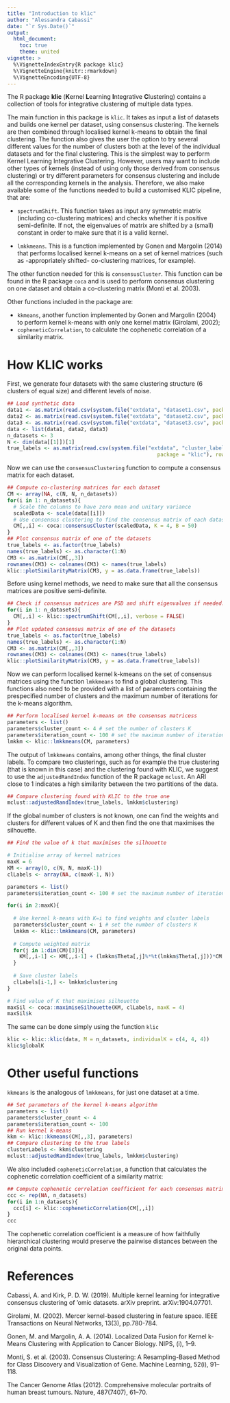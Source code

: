 ```yaml
---
title: "Introduction to klic"
author: "Alessandra Cabassi"
date: "`r Sys.Date()`"
output: 
  html_document:
    toc: true
    theme: united
vignette: >
  %\VignetteIndexEntry{R package klic}
  %\VignetteEngine{knitr::rmarkdown}
  %\VignetteEncoding{UTF-8}
---
```


The R package **klic** (**K**ernel **L**earning **I**ntegrative **C**lustering) contains a collection of tools for integrative clustering of multiple data types. 

The main function in this package is `klic`. It takes as input a list of datasets and builds one kernel per dataset, using consensus clustering. The kernels are then combined through localised kernel k-means to obtain the final clustering. The function also gives the user the option to try several different values for the number of clusters both at the level of the individual datasets and for the final clustering. This is the simplest way to perform Kernel Learning Integrative Clustering. However, users may want to include other types of kernels (instead of using only those derived from consensus clustering) or try different parameters for consensus clustering and include all the corresponding kernels in the analysis. Therefore, we also make available some of the functions needed to build a customised KLIC pipeline, that are:

* `spectrumShift`. This function takes as input any symmetric matrix (including co-clustering matrices) and checks whether it is positive semi-definite. If not, the eigenvalues of matrix are shifted by a (small) constant in order to make sure that it is a valid kernel. 

* `lmkkmeans`. This is a function implemented by Gonen and Margolin (2014) that performs localised kernel k-means on a set of kernel matrices (such as -appropriately shifted- co-clustering matrices, for example).

The other function needed for this is `consensusCluster`. This function can be found in the R package `coca` and is used to perform consensus clustering on one dataset and obtain a co-clustering matrix  (Monti et al. 2003). 

Other functions included in the package are:

* `kkmeans`, another function implemented by Gonen and Margolin (2004) to perform kernel k-means with only one kernel matrix (Girolami, 2002);
* `copheneticCorrelation`, to calculate the cophenetic correlation of a similarity matrix.

# How KLIC works 

First, we generate four datasets with the same clustering structure (6 clusters of equal size) and different levels of noise.

```r
## Load synthetic data
data1 <- as.matrix(read.csv(system.file("extdata", "dataset1.csv", package = "klic"), row.names = 1))
data2 <- as.matrix(read.csv(system.file("extdata", "dataset2.csv", package = "klic"), row.names = 1))
data3 <- as.matrix(read.csv(system.file("extdata", "dataset3.csv", package = "klic"), row.names = 1))
data <- list(data1, data2, data3)
n_datasets <- 3
N <- dim(data[[1]])[1]
true_labels <- as.matrix(read.csv(system.file("extdata", "cluster_labels.csv", 
                                                 package = "klic"), row.names = 1))
```

Now we can use the `consensusClustering` function to compute a consensus matrix for each dataset.

```r
## Compute co-clustering matrices for each dataset
CM <- array(NA, c(N, N, n_datasets))
for(i in 1: n_datasets){
  # Scale the columns to have zero mean and unitary variance
  scaledData <- scale(data[[i]]) 
  # Use consensus clustering to find the consensus matrix of each dataset
  CM[,,i] <- coca::consensusCluster(scaledData, K = 4, B = 50)
}
## Plot consensus matrix of one of the datasets
true_labels <- as.factor(true_labels)
names(true_labels) <- as.character(1:N)
CM3 <- as.matrix(CM[,,3])
rownames(CM3) <- colnames(CM3) <- names(true_labels)
klic::plotSimilarityMatrix(CM3, y = as.data.frame(true_labels))
```

Before using kernel methods, we need to make sure that all the consensus matrices are positive semi-definite.

```r
## Check if consensus matrices are PSD and shift eigenvalues if needed.
for(i in 1: n_datasets){
  CM[,,i] <- klic::spectrumShift(CM[,,i], verbose = FALSE)
}
## Plot updated consensus matrix of one of the datasets
true_labels <- as.factor(true_labels)
names(true_labels) <- as.character(1:N)
CM3 <- as.matrix(CM[,,3])
rownames(CM3) <- colnames(CM3) <- names(true_labels)
klic::plotSimilarityMatrix(CM3, y = as.data.frame(true_labels))
```

Now we can perform localised kernel k-kmeans on the set of consensus matrices using the function `lmkkmeans` to find a global clustering. This functions also need to be provided with a list of parameters containing the prespecified number of clusters and the maximum number of iterations for the k-means algorithm.

```r
## Perform localised kernel k-means on the consensus matricess
parameters <- list()
parameters$cluster_count <- 4 # set the number of clusters K
parameters$iteration_count <- 100 # set the maximum number of iterations
lmkkm <- klic::lmkkmeans(CM, parameters)
```

The output of `lmkkmeans` contains, among other things, the final cluster labels. To compare two clusterings, such as for example the true clustering (that is known in this case) and the clustering found with KLIC, we suggest to use the `adjustedRandIndex` function of the R package `mclust`. An ARI close to 1 indicates a high similarity between the two partitions of the data.

```r
## Compare clustering found with KLIC to the true one
mclust::adjustedRandIndex(true_labels, lmkkm$clustering) 
```

If the global number of clusters is not known, one can find the weights and clusters for different values of K and then find the one that maximises the silhouette.

```r
## Find the value of k that maximises the silhouette

# Initialise array of kernel matrices 
maxK = 6
KM <- array(0, c(N, N, maxK-1))
clLabels <- array(NA, c(maxK-1, N))

parameters <- list()
parameters$iteration_count <- 100 # set the maximum number of iterations

for(i in 2:maxK){
  
  # Use kernel k-means with K=i to find weights and cluster labels
  parameters$cluster_count <- i # set the number of clusters K
  lmkkm <- klic::lmkkmeans(CM, parameters)
  
  # Compute weighted matrix
  for(j in 1:dim(CM)[3]){
    KM[,,i-1] <- KM[,,i-1] + (lmkkm$Theta[,j]%*%t(lmkkm$Theta[,j]))*CM[,,j]
  }
  
  # Save cluster labels
  clLabels[i-1,] <- lmkkm$clustering 
}

# Find value of K that maximises silhouette
maxSil <- coca::maximiseSilhouette(KM, clLabels, maxK = 4)
maxSil$k
```

The same can be done simply using the function `klic`

```r
klic <- klic::klic(data, M = n_datasets, individualK = c(4, 4, 4))
klic$globalK
```

# Other useful functions

`kkmeans` is the analogous of `lmkkmeans`, for just one dataset at a time.

```r
## Set parameters of the kernel k-means algorithm
parameters <- list()
parameters$cluster_count <- 4
parameters$iteration_count <- 100
## Run kernel k-means
kkm <- klic::kkmeans(CM[,,3], parameters)
## Compare clustering to the true labels
clusterLabels <- kkm$clustering
mclust::adjustedRandIndex(true_labels, lmkkm$clustering) 
```

We also included `copheneticCorrelation`, a function that calculates the cophenetic correlation coefficient of a similarity matrix:

```r
## Compute cophenetic correlation coefficient for each consensus matrix
ccc <- rep(NA, n_datasets)
for(i in 1:n_datasets){
  ccc[i] <- klic::copheneticCorrelation(CM[,,i])
}
ccc
```
The cophenetic correlation coefficient is a measure of how faithfully hierarchical clustering would preserve the pairwise distances between the original data points.

# References 

Cabassi, A. and Kirk, P. D. W. (2019). Multiple kernel learning for integrative
consensus clustering of 'omic datasets. arXiv preprint. arXiv:1904.07701.

Girolami, M. (2002). Mercer kernel-based clustering in feature space. IEEE
Transactions on Neural Networks, 13(3), pp.780-784.

Gonen, M. and Margolin, A. A. (2014). Localized Data Fusion for Kernel k-Means
Clustering with Application to Cancer Biology. NIPS, (i), 1–9.

Monti, S. et al. (2003). Consensus Clustering: A Resampling-Based Method for
Class Discovery and Visualization of Gene. Machine Learning, 52(i), 91–118.

The Cancer Genome Atlas (2012). Comprehensive molecular portraits of human
breast tumours. Nature, 487(7407), 61–70.

